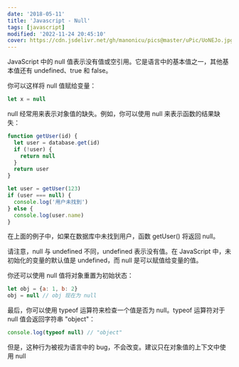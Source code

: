 ```yaml
---
date: '2018-05-11'
title: 'Javascript - Null'
tags: [javascript]
modified: '2022-11-24 20:45:10'
cover: https://cdn.jsdelivr.net/gh/manonicu/pics@master/uPic/UoNEJo.jpg
---
```


JavaScript 中的 null 值表示没有值或空引用。它是语言中的基本值之一，其他基本值还有 undefined、true 和 false。

你可以这样将 null 值赋给变量：

```js
let x = null
```

null 经常用来表示对象值的缺失。例如，你可以使用 null 来表示函数的结果缺失：

```js
function getUser(id) {
  let user = database.get(id)
  if (!user) {
    return null
  }
  return user
}

let user = getUser(123)
if (user === null) {
  console.log('用户未找到')
} else {
  console.log(user.name)
}
```

在上面的例子中，如果在数据库中未找到用户，函数 getUser() 将返回 null。

请注意，null 与 undefined 不同，undefined 表示没有值。在 JavaScript 中，未初始化的变量的默认值是 undefined，而 null 是可以赋值给变量的值。

你还可以使用 null 值将对象重置为初始状态：

```js
let obj = {a: 1, b: 2}
obj = null // obj 现在为 null
```

最后，你可以使用 typeof 运算符来检查一个值是否为 null。typeof 运算符对于 null 值会返回字符串 "object"：

```js
console.log(typeof null) // "object"
```

但是，这种行为被视为语言中的 bug，不会改变。建议只在对象值的上下文中使用 null
